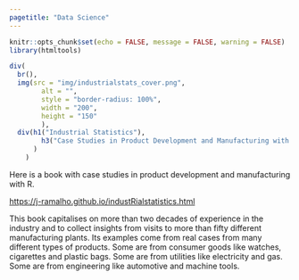 ---
pagetitle: "Data Science"
---

```{r setup, echo = FALSE, message=FALSE, warning = FALSE}
knitr::opts_chunk$set(echo = FALSE, message = FALSE, warning = FALSE)
library(htmltools)
```


```{r}
div(
  br(),
  img(src = "img/industrialstats_cover.png",
        alt = "",
        style = "border-radius: 100%",
        width = "200",
        height = "150"
        ),
  div(h1("Industrial Statistics"),
        h3("Case Studies in Product Development and Manufacturing with R")
      )
    )
```

Here is a book with case studies in product development and manufacturing with R.

[https://j-ramalho.github.io/industRialstatistics.html](https://j-ramalho.github.io/industRialstatistics/)

This book capitalises on more than two decades of experience in the industry and to collect insights from visits to more than fifty different manufacturing plants. Its examples come from real cases from many different types of products. Some are from consumer goods like watches, cigarettes and plastic bags. Some are from utilities like electricity and gas. Some are from engineering like automotive and machine tools.
